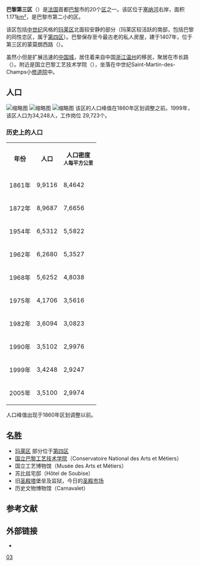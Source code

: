 {{Infobox settlement
| name                    = 巴黎第三区
| other_name              = {{lang-fr|3<sup>e</sup> arrondissement de Paris}}
| settlement_type         = [[巴黎区份|巴黎区份]]
| image_skyline           = Saint-Martin-des-Champs Chapelle 01.jpg
| image_caption           = 国立巴黎工艺技术学院
| image_map               = Paris 3e arr jms.gif
| map_caption             = 该区在[[巴黎|巴黎]]的位置
| latd =  | latm =  | lats =  | latNS = 
| longd =  | longm =  | longs =  | longEW = 
| coordinates_region      = FR
| subdivision_type        = 国家
| subdivision_name        = [[法国|法国]]
| subdivision_type1       = [[法国大区|大区]]
| subdivision_name1       = [[法蘭西島大區|法兰西岛]]
| subdivision_type2       = [[省_(法国)|省]]
| subdivision_name2       = [[巴黎|巴黎]]
| subdivision_type3       = 
| subdivision_name3       = 
| subdivision_type4       = 
| subdivision_name4       = 
| subdivision_type5       = [[市镇_(法国)|市镇]]
| subdivision_name5       = [[巴黎|巴黎]]
| leader_party            = 
| leader_title            = 
| leader_name             = 
| leader_title1           = 
| leader_name1            = 
| unit_pref               = 
| area_footnotes          = 
| area_total_km2          = 1.171
| elevation_m             = 
| elevation_max_m         = 
| elevation_min_m         = 
| population_footnotes    = 
| population_total        = 34248
| population_as_of        = 1999年3月8日普查
| population_est          = 
| pop_est_as_of           = 
| population_density_km2  = 
| population_demonym      = 
| postal_code_type        = 
| postal_code             = 
| area_code_type          = 
| area_code               = 
| blank_name_sec1         = 
| blank_info_sec1         = 
| footnotes               = 
}}
{{arrondissements}}

'''巴黎第三区'''（{{lang-fr|'''3<sup>e</sup> arrondissement de Paris'''}}）是[[法国|法国]]首都[[巴黎|巴黎]]市的20个[[巴黎区份|区]]之一。该区位于[[塞纳河|塞纳河]]右岸，面积1.171[[平方公里|km²]]，是巴黎市第二小的区。

该区包括[[中世纪|中世纪]]风格的[[玛莱区|玛莱区]]北面较安静的部分（玛莱区较活跃的南部，包括巴黎的同性恋区，属于[[巴黎第四区|第四区]]）。巴黎保存至今最古老的私人房屋，建于1407年，位于第三区的蒙莫朗西路（{{lang|fr|rue de Montmorency}}）。

虽然小但是扩展迅速的[[中国城|中国城]]，居住着来自中国[[浙江|浙江]][[温州|温州]]的移民，聚居在市长路（{{lang|fr|rue au Maire}}）。附近是国立巴黎工艺技术学院（{{lang|fr|Conservatoire National des Arts et Métiers}}），坐落在中世纪Saint-Martin-des-Champs小[[修道院|修道院]]中。

== 人口 ==
[[File:Paris_3rd.png|缩略图]]
[[File:Mairie_3e_arrondo_20040914.jpg|缩略图]]
[[File:Paris_Square_du_Temple_dsc03980.jpg|缩略图]]
该区的人口峰值在1860年区划调整之前。1999年，该区人口为34,248人，工作岗位 29,723个。

=== 历史上的人口 ===
<table class="wikitable">
<th>年份
<th>人口
<th>人口密度<br /><small>人每平方公里</small>
</tr>
<tr><td>1861年<td>9,9116<td>8,4642
<tr><td>1872年<td>8,9687<td>7,6656
<tr><td>1954年<td>6,5312<td>5,5822
<tr><td>1962年<td>6,2680<td>5,3527
<tr><td>1968年<td>5,6252<td>4,8038
<tr><td>1975年<td>4,1706<td>3,5616
<tr><td>1982年<td>3,6094<td>3,0823
<tr><td>1990年<td>3,5102<td>2,9976
<tr><td>1999年<td>3,4248<td>2,9247
<tr><td>2005年<td>3,5100<td>2,9974
</table>

人口峰值出现于1860年区划调整以前。

== 名胜 ==
* [[玛莱区|玛莱区]] 部分位于[[巴黎第四区|第四区]]
* [[法國國立工藝學院|国立巴黎工艺技术学院]]（Conservatoire National des Arts et Métiers）
* 国立工艺博物馆（Musée des Arts et Métiers）
* 苏比兹宅邸（Hôtel de Soubise）
* 旧[[圣殿塔|圣殿塔]]堡垒及监狱，今日的[[圣殿市场|圣殿市场]]
* 历史文物博物馆（Carnavalet）

== 参考文献 ==
{{Reflist}}

== 外部链接 ==
{{Commonscat|Paris IIIe arrondissement}}
* {{wikitravel|Paris/3rd arrondissement}}

{{巴黎}}
{{coord|48|51|49.75|N|2|21|41.97|E|region:FR_type:city|display=title}}

[[Category:巴黎区份|03]]